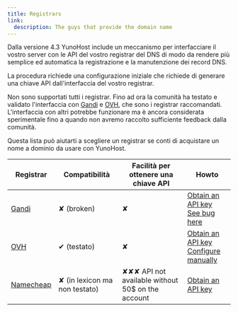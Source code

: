 ```yaml
---
title: Registrars
link:
  description: The guys that provide the domain name
---
```


Dalla versione 4.3 YunoHost include un meccanismo per interfacciare il vostro server con le API del vostro registrar del DNS di modo da rendere più semplice ed automatica la registrazione e la manutenzione dei record DNS.

La procedura richiede una configurazione iniziale che richiede di generare una chiave API dall'interfaccia del vostro registrar.

Non sono supportati tutti i registrar. Fino ad ora la comunità ha testato e validato l'interfaccia con [Gandi](https://gandi.net) e [OVH](https://ovh.com), che sono i registrar raccomandati. L'interfaccia con altri potrebbe funzionare ma è ancora considerata sperimentale fino a quando non avremo raccolto sufficiente feedback dalla comunità.

Questa lista può aiutarti a scegliere un registrar se conti di acquistare un nome a dominio da usare con YunoHost.

| Registrar                           | Compatibilità               | Facilità per ottenere una chiave API | Howto |
|-------------------------------------|-----------------------------|---------------------------|-------|
| [Gandi](https://www.gandi.net)      | ✘ (broken)                  | ✘   | [Obtain an API key](/registrar_api_gandi) <br/> [See bug here](https://github.com/YunoHost/issues/issues/2419) |
| [OVH](https://ovh.com/domaines)     | ✔ (testato)                  | ✘   | [Obtain an API key](/registrar_api_ovh) <br/> [Configure manually](/registrar_api_ovh_manual) |
| [Namecheap](https://namecheap.com)  | ✘ (in lexicon ma non testato) | ✘✘✘ API not available without 50$ on the account | [Obtain an API key](/registrar_api_namecheap) |

